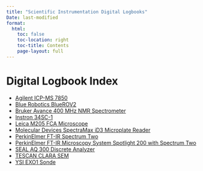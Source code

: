 ```yaml
---
title: "Scientific Instrumentation Digital Logbooks"
Date: last-modified
format:
  html:
    toc: false
    toc-location: right
    toc-title: Contents
    page-layout: full
---
```


# Digital Logbook Index

- [Agilent ICP-MS 7850](https://github.com/The-Evergreen-State-College/Scientific-Instrumentation/issues/4)
- [Blue Robotics BlueROV2](https://github.com/The-Evergreen-State-College/Scientific-Instrumentation/issues/11)
- [Bruker Avance 400 MHz NMR Spectrometer](https://github.com/The-Evergreen-State-College/Scientific-Instrumentation/issues/17)
- [Instron 34SC-1](https://github.com/The-Evergreen-State-College/Scientific-Instrumentation/issues/2)
- [Leica M205 FCA Microscope](https://github.com/The-Evergreen-State-College/Scientific-Instrumentation/issues/14)
- [Molecular Devices SpectraMax iD3 Microplate Reader](https://github.com/The-Evergreen-State-College/Scientific-Instrumentation/issues/5)
- [PerkinElmer FT-IR Spectrum Two](https://github.com/The-Evergreen-State-College/Scientific-Instrumentation/issues/6)
- [PerkinElmer FT-IR Microscopy System Spotlight 200 with Spectrum Two](https://github.com/The-Evergreen-State-College/Scientific-Instrumentation/issues/7)
- [SEAL AQ 300 Discrete Analyzer](https://github.com/The-Evergreen-State-College/Scientific-Instrumentation/issues/16)
- [TESCAN CLARA SEM](https://github.com/The-Evergreen-State-College/Scientific-Instrumentation/issues/9)
- [YSI EXO1 Sonde](https://github.com/The-Evergreen-State-College/Scientific-Instrumentation/issues/8)